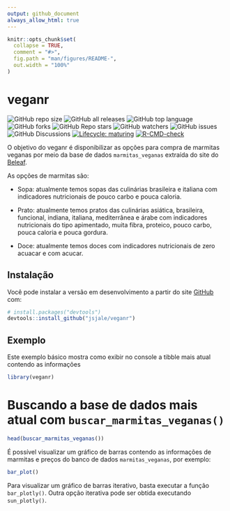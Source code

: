 ```yaml
---
output: github_document
always_allow_html: true
---
```


<!-- README.md is generated from README.Rmd. Please edit that file -->

```r
knitr::opts_chunk$set(
  collapse = TRUE,
  comment = "#>",
  fig.path = "man/figures/README-",
  out.width = "100%"
)
```

# veganr

<!-- badges: start -->
![GitHub repo size](https://img.shields.io/github/repo-size/jsjale/veganr)
![GitHub all releases](https://img.shields.io/github/downloads/jsjale/veganr/total)
![GitHub top language](https://img.shields.io/github/languages/top/jsjale/veganr)
![GitHub forks](https://img.shields.io/github/forks/jsjale/veganr?style=social)
![GitHub Repo stars](https://img.shields.io/github/stars/jsjale/veganr?style=social)
![GitHub watchers](https://img.shields.io/github/watchers/jsjale/veganr?style=social)
![GitHub issues](https://img.shields.io/github/issues/jsjale/veganr)
![GitHub Discussions](https://img.shields.io/github/discussions/jsjale/veganr)
[![Lifecycle: maturing](https://img.shields.io/badge/lifecycle-maturing-blue.svg)](https://www.tidyverse.org/lifecycle/#maturing)
[![R-CMD-check](https://github.com/jsjale/veganr/workflows/R-CMD-check/badge.svg)](https://github.com/jsjale/veganr/actions)
<!-- badges: end -->

O objetivo do veganr é disponibilizar as opções para compra de marmitas veganas
por meio da base de dados `marmitas_veganas` extraída do site do 
[Beleaf](https://www.beleaf.com.br/cardapio-marmitas-veganas).

As opções de marmitas são:

* Sopa: atualmente temos sopas das culinárias brasileira e italiana com 
indicadores nutricionais de pouco carbo e pouca caloria.

* Prato: atualmente temos pratos das culinárias asiática, brasileira, 
funcional, indiana, italiana, mediterrânea e árabe com indicadores 
nutricionais do tipo apimentado, muita fibra, proteico, pouco carbo, 
pouca caloria e pouca gordura.

* Doce: atualmente temos doces com indicadores nutricionais de zero
acuacar e com acucar.

## Instalação

Você pode instalar a versão em desenvolvimento a partir do site [GitHub](https://github.com/) com:

``` r
# install.packages("devtools")
devtools::install_github("jsjale/veganr")
```
## Exemplo

Este exemplo básico mostra como exibir no console a tibble mais atual contendo
as informações

```r
library(veganr)
```

# Buscando a base de dados mais atual com `buscar_marmitas_veganas()`
```r
head(buscar_marmitas_veganas())
```

É possível visualizar um gráfico de barras contendo as informações de marmitas
e preços do banco de dados `marmitas_veganas`, por exemplo:

```r
bar_plot()
```

Para visualizar um gráfico de barras iterativo, basta executar a função 
`bar_plotly()`. Outra opção iterativa pode ser obtida executando `sun_plotly()`.

